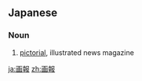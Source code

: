 {{also|畫報|画报}}
==Japanese==
{{ja-kanjitab|が|ほう|yomi=o}}

===Noun===
{{ja-noun|がほう|kyu=畫報}}

# [[pictorial]], illustrated news magazine

[[ja:画報]]
[[zh:画報]]
